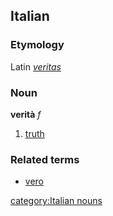 ==Italian==
===Etymology===
Latin ''[[veritas]]''
===Noun===
'''verità''' ''f''

# [[truth]]

===Related terms===
*[[vero]]

[[category:Italian nouns]]